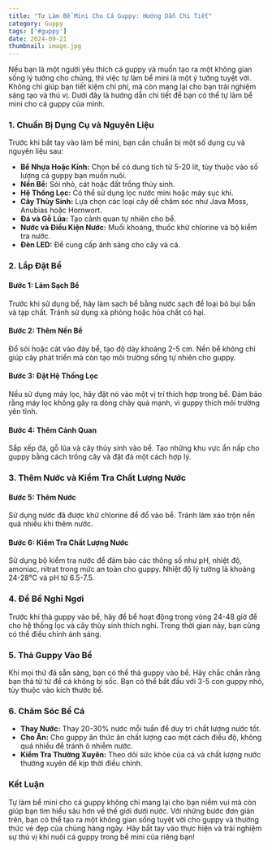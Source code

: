 ```yaml
---
title: "Tự Làm Bể Mini Cho Cá Guppy: Hướng Dẫn Chi Tiết"
category: Guppy
tags: ['#guppy']
date: 2024-09-21
thumbnail: image.jpg
---
```


Nếu bạn là một người yêu thích cá guppy và muốn tạo ra một không gian sống lý tưởng cho chúng, thì việc tự làm bể mini là một ý tưởng tuyệt vời. Không chỉ giúp bạn tiết kiệm chi phí, mà còn mang lại cho bạn trải nghiệm sáng tạo và thú vị. Dưới đây là hướng dẫn chi tiết để bạn có thể tự làm bể mini cho cá guppy của mình.

### 1. **Chuẩn Bị Dụng Cụ và Nguyên Liệu**

Trước khi bắt tay vào làm bể mini, bạn cần chuẩn bị một số dụng cụ và nguyên liệu sau:

- **Bể Nhựa Hoặc Kính:** Chọn bể có dung tích từ 5-20 lít, tùy thuộc vào số lượng cá guppy bạn muốn nuôi.
- **Nền Bể:** Sỏi nhỏ, cát hoặc đất trồng thủy sinh.
- **Hệ Thống Lọc:** Có thể sử dụng lọc nước mini hoặc máy sục khí.
- **Cây Thủy Sinh:** Lựa chọn các loại cây dễ chăm sóc như Java Moss, Anubias hoặc Hornwort.
- **Đá và Gỗ Lũa:** Tạo cảnh quan tự nhiên cho bể.
- **Nước và Điều Kiện Nước:** Muối khoáng, thuốc khử chlorine và bộ kiểm tra nước.
- **Đèn LED:** Để cung cấp ánh sáng cho cây và cá.

### 2. **Lắp Đặt Bể**

#### **Bước 1: Làm Sạch Bể**
Trước khi sử dụng bể, hãy làm sạch bể bằng nước sạch để loại bỏ bụi bẩn và tạp chất. Tránh sử dụng xà phòng hoặc hóa chất có hại.

#### **Bước 2: Thêm Nền Bể**
Đổ sỏi hoặc cát vào đáy bể, tạo độ dày khoảng 2-5 cm. Nền bể không chỉ giúp cây phát triển mà còn tạo môi trường sống tự nhiên cho guppy.

#### **Bước 3: Đặt Hệ Thống Lọc**
Nếu sử dụng máy lọc, hãy đặt nó vào một vị trí thích hợp trong bể. Đảm bảo rằng máy lọc không gây ra dòng chảy quá mạnh, vì guppy thích môi trường yên tĩnh.

#### **Bước 4: Thêm Cảnh Quan**
Sắp xếp đá, gỗ lũa và cây thủy sinh vào bể. Tạo những khu vực ẩn nấp cho guppy bằng cách trồng cây và đặt đá một cách hợp lý.

### 3. **Thêm Nước và Kiểm Tra Chất Lượng Nước**

#### **Bước 5: Thêm Nước**
Sử dụng nước đã được khử chlorine để đổ vào bể. Tránh làm xáo trộn nền quá nhiều khi thêm nước.

#### **Bước 6: Kiểm Tra Chất Lượng Nước**
Sử dụng bộ kiểm tra nước để đảm bảo các thông số như pH, nhiệt độ, amoniac, nitrat trong mức an toàn cho guppy. Nhiệt độ lý tưởng là khoảng 24-28°C và pH từ 6.5-7.5.

### 4. **Để Bể Nghỉ Ngơi**

Trước khi thả guppy vào bể, hãy để bể hoạt động trong vòng 24-48 giờ để cho hệ thống lọc và cây thủy sinh thích nghi. Trong thời gian này, bạn cũng có thể điều chỉnh ánh sáng.

### 5. **Thả Guppy Vào Bể**

Khi mọi thứ đã sẵn sàng, bạn có thể thả guppy vào bể. Hãy chắc chắn rằng bạn thả từ từ để cá không bị sốc. Bạn có thể bắt đầu với 3-5 con guppy nhỏ, tùy thuộc vào kích thước bể.

### 6. **Chăm Sóc Bể Cá**

- **Thay Nước:** Thay 20-30% nước mỗi tuần để duy trì chất lượng nước tốt.
- **Cho Ăn:** Cho guppy ăn thức ăn chất lượng cao một cách điều độ, không quá nhiều để tránh ô nhiễm nước.
- **Kiểm Tra Thường Xuyên:** Theo dõi sức khỏe của cá và chất lượng nước thường xuyên để kịp thời điều chỉnh.

### Kết Luận

Tự làm bể mini cho cá guppy không chỉ mang lại cho bạn niềm vui mà còn giúp bạn tìm hiểu sâu hơn về thế giới dưới nước. Với những bước đơn giản trên, bạn có thể tạo ra một không gian sống tuyệt vời cho guppy và thưởng thức vẻ đẹp của chúng hàng ngày. Hãy bắt tay vào thực hiện và trải nghiệm sự thú vị khi nuôi cá guppy trong bể mini của riêng bạn!